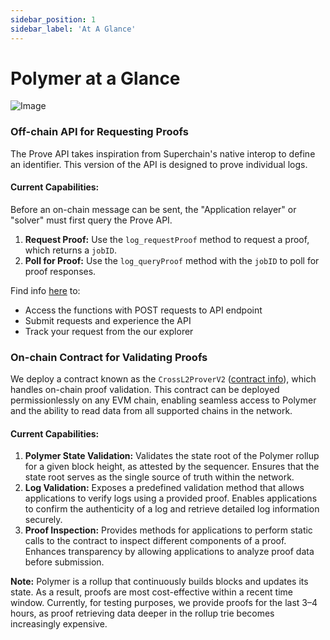 ```yaml
---
sidebar_position: 1
sidebar_label: 'At A Glance'
---
```


# Polymer at a Glance

![Image](https://github.com/user-attachments/assets/2ac23b0c-6533-4e4e-a269-c2502fe7429b)


### Off-chain API for Requesting Proofs
The Prove API takes inspiration from Superchain's native interop to define an identifier. This version of the API is designed to prove individual logs.

#### Current Capabilities:
Before an on-chain message can be sent, the "Application relayer" or "solver" must first query the Prove API.
1. **Request Proof:** Use the `log_requestProof` method to request a proof, which returns a `jobID`.
2. **Poll for Proof:** Use the `log_queryProof` method with the `jobID` to poll for proof responses.


Find info [here](https://docs.polymerlabs.org/docs/build/start/) to:
- Access the functions with POST requests to API endpoint
- Submit requests and experience the API
- Track your request from the our explorer

### On-chain Contract for Validating Proofs 

We deploy a contract known as the `CrossL2ProverV2` ([contract info](https://docs.polymerlabs.org/docs/build/start/)), which handles on-chain proof validation. This contract can be deployed permissionlessly on any EVM chain, enabling seamless access to Polymer and the ability to read data from all supported chains in the network.

#### Current Capabilities:

1. **Polymer State Validation:** Validates the state root of the Polymer rollup for a given block height, as attested by the sequencer. Ensures that the state root serves as the single source of truth within the network.
2. **Log Validation:** Exposes a predefined validation method that allows applications to verify logs using a provided proof. Enables applications to confirm the authenticity of a log and retrieve detailed log information securely.
3. **Proof Inspection:** Provides methods for applications to perform static calls to the contract to inspect different components of a proof. Enhances transparency by allowing applications to analyze proof data before submission.


**Note:** Polymer is a rollup that continuously builds blocks and updates its state. As a result, proofs are most cost-effective within a recent time window. Currently, for testing purposes, we provide proofs for the last 3–4 hours, as proof retrieving data deeper in the rollup trie becomes increasingly expensive.
